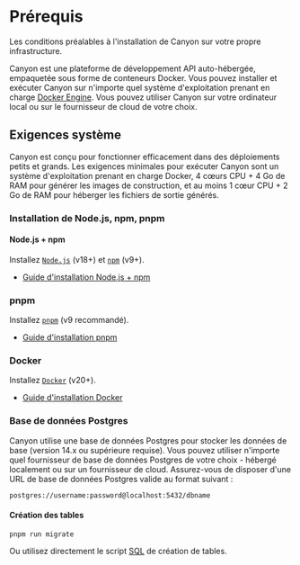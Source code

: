 # Prérequis

Les conditions préalables à l'installation de Canyon sur votre propre infrastructure.

Canyon est une plateforme de développement API auto-hébergée, empaquetée sous forme de conteneurs Docker. Vous pouvez installer et exécuter Canyon sur n'importe quel système d'exploitation prenant en charge [Docker Engine](https://docs.docker.com/engine). Vous pouvez utiliser Canyon sur votre ordinateur local ou sur le fournisseur de cloud de votre choix.

## Exigences système

Canyon est conçu pour fonctionner efficacement dans des déploiements petits et grands. Les exigences minimales pour exécuter Canyon sont un système d'exploitation prenant en charge Docker, 4 cœurs CPU + 4 Go de RAM pour générer les images de construction, et au moins 1 cœur CPU + 2 Go de RAM pour héberger les fichiers de sortie générés.

### Installation de Node.js, npm, pnpm

#### Node.js + npm

Installez [`Node.js`](https://nodejs.org/en) (v18+) et [`npm`](https://www.npmjs.com) (v9+).

- [Guide d'installation Node.js + npm](https://nodejs.org/en/download)


### pnpm

Installez [`pnpm`](https://pnpm.io) (v9 recommandé).

- [Guide d'installation pnpm](https://pnpm.io/installation)

### Docker

Installez [`Docker`](https://www.docker.com) (v20+).

- [Guide d'installation Docker](https://docs.docker.com/engine/install)

### Base de données Postgres

Canyon utilise une base de données Postgres pour stocker les données de base (version 14.x ou supérieure requise). Vous pouvez utiliser n'importe quel fournisseur de base de données Postgres de votre choix - hébergé localement ou sur un fournisseur de cloud. Assurez-vous de disposer d'une URL de base de données Postgres valide au format suivant :

```
postgres://username:password@localhost:5432/dbname
```

#### Création des tables

```shell
pnpm run migrate
```

Ou utilisez directement le script [SQL](https://github.com/canyon-project/canyon/blob/main/packages/canyon-backend/prisma/create_table.sql) de création de tables.
